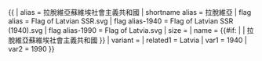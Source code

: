 {{ {{{1<noinclude>|country showdata</noinclude>}}}
| alias = 拉脫維亞蘇維埃社會主義共和國
| shortname alias = 拉脫維亞
| flag alias = Flag of Latvian SSR.svg
| flag alias-1940 = Flag of Latvian SSR (1940).svg
| flag alias-1990 = Flag of Latvia.svg
| size = {{{size|}}}
| name = {{#if: {{{name|}}} | {{{name|}}} | 拉脫維亞蘇維埃社會主義共和國 }}
| variant = {{{variant|}}}
<noinclude>
| related1 = Latvia
| var1 = 1940
| var2 = 1990
</noinclude>
}}